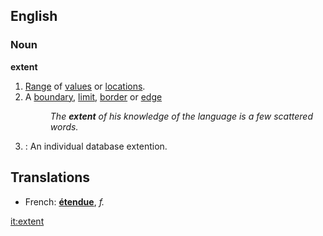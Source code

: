 ==English==

===Noun===
'''extent'''
# [[range|Range]] of [[value]]s or [[location]]s.
#A [[boundary]], [[limit]], [[border]] or [[edge]]
#:''The '''extent''' of his knowledge of the language is a few scattered words.''
# {{cattag|Computing}}: An individual database extention.

==Translations==
*French: '''[[étendue]]''', ''f.''

[[it:extent]]
